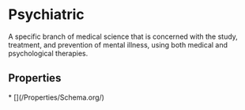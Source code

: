 # Psychiatric

A specific branch of medical science that is concerned with the study, treatment, and prevention of mental illness, using both medical and psychological therapies.

## Properties

<Grid>
* [](/Properties/Schema.org/)

</Grid>

